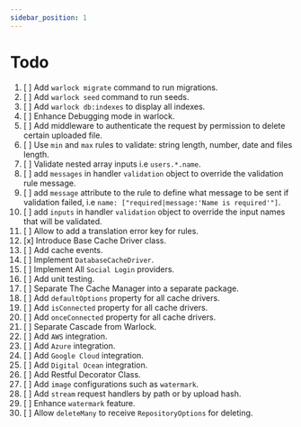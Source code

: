 ```yaml
---
sidebar_position: 1
---
```


# Todo

1. [ ] Add `warlock migrate` command to run migrations.
2. [ ] Add `warlock seed` command to run seeds.
3. [ ] Add `warlock db:indexes` to display all indexes.
4. [ ] Enhance Debugging mode in warlock.
5. [ ] Add middleware to authenticate the request by permission to delete certain uploaded file.
6. [ ] Use `min` and `max` rules to validate: string length, number, date and files length.
7. [ ] Validate nested array inputs i.e `users.*.name`.
8. [ ] add `messages` in handler `validation` object to override the validation rule message.
9. [ ] add `message` attribute to the rule to define what message to be sent if validation failed, i.e `name: ["required|message:'Name is required'"]`.
10. [ ] add `inputs` in handler `validation` object to override the input names that will be validated.
11. [ ] Allow to add a translation error key for rules.
12. [x] Introduce Base Cache Driver class.
13. [ ] Add cache events.
14. [ ] Implement `DatabaseCacheDriver`.
15. [ ] Implement All `Social Login` providers.
16. [ ] Add unit testing.
17. [ ] Separate The Cache Manager into a separate package.
18. [ ] Add `defaultOptions` property for all cache drivers.
19. [ ] Add `isConnected` property for all cache drivers.
20. [ ] Add `onceConnected` property for all cache drivers.
21. [ ] Separate Cascade from Warlock.
22. [ ] Add `AWS` integration.
23. [ ] Add `Azure` integration.
24. [ ] Add `Google Cloud` integration.
25. [ ] Add `Digital Ocean` integration.
26. [ ] Add Restful Decorator Class.
27. [ ] Add `image` configurations such as `watermark`.
28. [ ] Add `stream` request handlers by path or by upload hash.
29. [ ] Enhance `watermark` feature.
30. [ ] Allow `deleteMany` to receive `RepositoryOptions` for deleting.
